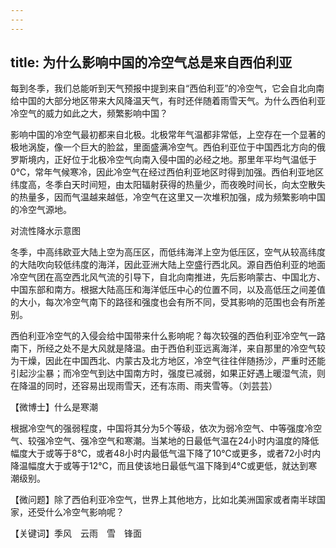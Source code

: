 ```yaml
---
---
---
```

title: 为什么影响中国的冷空气总是来自西伯利亚
---




每到冬季，我们总能听到天气预报中提到来自“西伯利亚”的冷空气，它会自北向南给中国的大部分地区带来大风降温天气，有时还伴随着雨雪天气。为什么西伯利亚冷空气的威力如此之大，频繁影响中国？

影响中国的冷空气最初都来自北极。北极常年气温都非常低，上空存在一个显著的极地涡旋，像一个巨大的脸盆，里面盛满冷空气。西伯利亚位于中国西北方向的俄罗斯境内，正好位于北极冷空气向南入侵中国的必经之地。那里年平均气温低于0℃，常年气候寒冷，因此冷空气在经过西伯利亚地区时得到加强。西伯利亚地区纬度高，冬季白天时间短，由太阳辐射获得的热量少，而夜晚时间长，向太空散失的热量多，因而气温越来越低，冷空气在这里又一次堆积加强，成为频繁影响中国的冷空气源地。

对流性降水示意图



冬季，中高纬欧亚大陆上空为高压区，而低纬海洋上空为低压区，空气从较高纬度的大陆吹向较低纬度的海洋，因此亚洲大陆上空盛行西北风。源自西伯利亚的地面冷空气团在高空西北风气流的引导下，自北向南推进，先后影响蒙古、中国北方、中国东部和南方。根据大陆高压和海洋低压中心的位置不同，以及高低压之间差值的大小，每次冷空气南下的路径和强度也会有所不同，受其影响的范围也会有所差别。

西伯利亚冷空气的入侵会给中国带来什么影响呢？每次较强的西伯利亚冷空气一路南下，所经之处不是大风就是降温。由于西伯利亚远离海洋，来自那里的冷空气较为干燥，因此在中国西北、内蒙古及北方地区，冷空气往往伴随扬沙，严重时还能引起沙尘暴；而冷空气到达中国南方时，强度已减弱，如果正好遇上暖湿气流，则在降温的同时，还容易出现雨雪天，还有冻雨、雨夹雪等。（刘芸芸）





【微博士】什么是寒潮

根据冷空气的强弱程度，中国将其分为5个等级，依次为弱冷空气、中等强度冷空气、较强冷空气、强冷空气和寒潮。当某地的日最低气温在24小时内温度的降低幅度大于或等于8℃，或者48小时内最低气温下降了10℃或更多，或者72小时内降温幅度大于或等于12℃，而且使该地日最低气温下降到4℃或更低，就达到寒潮级别。

【微问题】除了西伯利亚冷空气，世界上其他地方，比如北美洲国家或者南半球国家，还受什么冷空气影响呢？

【关键词】季风　云雨　雪　锋面